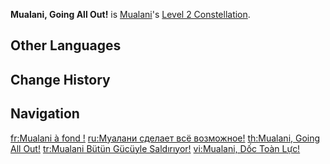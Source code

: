 {{Constellation Infobox
|image         = Constellation Mualani, Going All Out!.png
|character     = Mualani
|level         = 2
|description   = Mualani gains 2 of Surfshark Wavebreaker's Wave Momentum stacks when she enters Nightsoul's Blessing. She will gain 1 stack when obtaining a Puffer.<br>In addition, whenever Mualani obtains 2 Puffers within a single instance of the Nightsoul's Blessing state, she will recover an additional 12 Nightsoul points over 2s. This effect requires the Passive Talent "Heat-Resistant Freshwater Puffer" to be unlocked first.
|scale_att1    = 
|scale_att2    = 
|utility1      = Nightsoul Point
|utility2      = 
}}
'''Mualani, Going All Out!''' is [[Mualani]]'s [[Level 2 Constellation]].
<!--
==Gameplay Notes==
--><!--
==Preview==
{Preview
|file = Mualani, Going All Out! Preview
}
-->
==Other Languages==
{{Other Languages
|en       = Mualani, Going All Out!
|zhs      = 全力以赴玛拉妮！
|zhs_rm   = Quánlìyǐfù Mǎlānī!
|zht      = 全力以赴瑪拉妮！
|zht_rm   = Quánlìyǐfù Mǎlāní!
|zh_tl    = Mualani Going All Out!
|ja       = ムアラニ、 全力で行っきまーす！
|ja_rm    = Muarani, Zenryoku de Ikkimaasu!
|ja_tl    = Mualani, Going All Out!
|ko       = 전력을 다하는 말라니!
|ko_rm    = 
|ko_tl    = 
|es       = ¡Mualani dándolo todo!
|es_tl    = Mualani Giving Her All!
|fr       = Mualani à fond !
|fr_tl    = Mualani, Going All Out!
|ru       = Муалани сделает всё возможное!
|ru_tl    = Mualani Will Do Everything Possible!
|th       = Mualani, Going All Out!
|vi       = Mualani, Dốc Toàn Lực!
|vi_tl    = 
|de       = Mualani gibt alles!
|de_tl    = Mualani Giving Her All!
|id       = Mualani, Going All Out!
|pt       = Mualani, Força Total!
|pt_tl    = 
|tr       = Mualani Bütün Gücüyle Saldırıyor!
|tr_tl    = 
|it       = Mualani darà il meglio di sé!
|it_tl    = 
}}

==Change History==
{{Change History|5.0}}

==Navigation==
{{Talent Navbox|Mualani}}

[[fr:Mualani à fond !]]
[[ru:Муалани сделает всё возможное!]]
[[th:Mualani, Going All Out!]]
[[tr:Mualani Bütün Gücüyle Saldırıyor!]]
[[vi:Mualani, Dốc Toàn Lực!]]